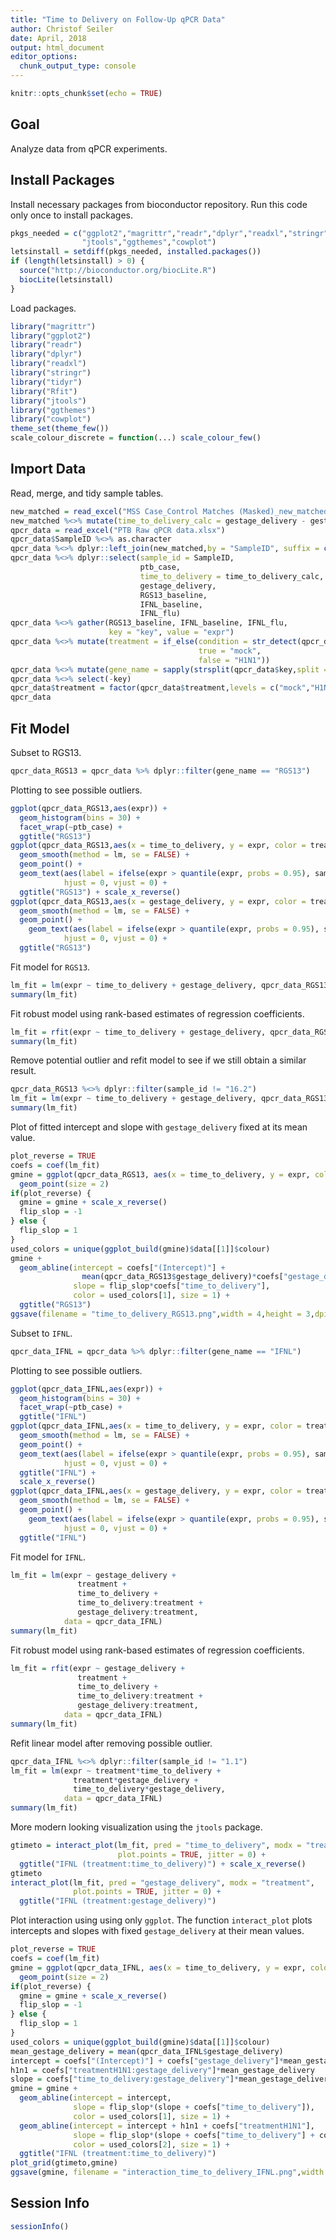 ```yaml
---
title: "Time to Delivery on Follow-Up qPCR Data"
author: Christof Seiler
date: April, 2018
output: html_document
editor_options: 
  chunk_output_type: console
---
```


```r
knitr::opts_chunk$set(echo = TRUE)
```

## Goal

Analyze data from qPCR experiments.

## Install Packages

Install necessary packages from bioconductor repository. Run this code only once to install packages.

```r
pkgs_needed = c("ggplot2","magrittr","readr","dplyr","readxl","stringr","tidyr","Rfit",
                "jtools","ggthemes","cowplot")
letsinstall = setdiff(pkgs_needed, installed.packages()) 
if (length(letsinstall) > 0) {
  source("http://bioconductor.org/biocLite.R")
  biocLite(letsinstall)
}
```

Load packages.

```r
library("magrittr")
library("ggplot2")
library("readr")
library("dplyr")
library("readxl")
library("stringr")
library("tidyr")
library("Rfit")
library("jtools")
library("ggthemes")
library("cowplot")
theme_set(theme_few())
scale_colour_discrete = function(...) scale_colour_few()
```

## Import Data

Read, merge, and tidy sample tables.

```r
new_matched = read_excel("MSS Case_Control Matches (Masked)_new_matched.xlsx")
new_matched %<>% mutate(time_to_delivery_calc = gestage_delivery - gestage_enroll)
qpcr_data = read_excel("PTB Raw qPCR data.xlsx")
qpcr_data$SampleID %<>% as.character
qpcr_data %<>% dplyr::left_join(new_matched,by = "SampleID", suffix = c("", "2"))
qpcr_data %<>% dplyr::select(sample_id = SampleID,
                             ptb_case,
                             time_to_delivery = time_to_delivery_calc,
                             gestage_delivery,
                             RGS13_baseline,
                             IFNL_baseline,
                             IFNL_flu)
qpcr_data %<>% gather(RGS13_baseline, IFNL_baseline, IFNL_flu, 
                      key = "key", value = "expr")
qpcr_data %<>% mutate(treatment = if_else(condition = str_detect(qpcr_data$key,"baseline"),
                                          true = "mock",
                                          false = "H1N1"))
qpcr_data %<>% mutate(gene_name = sapply(strsplit(qpcr_data$key,split = "_"),function(str) str[[1]]))
qpcr_data %<>% select(-key)
qpcr_data$treatment = factor(qpcr_data$treatment,levels = c("mock","H1N1"))
qpcr_data
```

## Fit Model

Subset to RGS13.

```r
qpcr_data_RGS13 = qpcr_data %>% dplyr::filter(gene_name == "RGS13")
```

Plotting to see possible outliers.

```r
ggplot(qpcr_data_RGS13,aes(expr)) + 
  geom_histogram(bins = 30) + 
  facet_wrap(~ptb_case) +
  ggtitle("RGS13")
ggplot(qpcr_data_RGS13,aes(x = time_to_delivery, y = expr, color = treatment)) +
  geom_smooth(method = lm, se = FALSE) +
  geom_point() +
  geom_text(aes(label = ifelse(expr > quantile(expr, probs = 0.95), sample_id,"")),
            hjust = 0, vjust = 0) +
  ggtitle("RGS13") + scale_x_reverse()
ggplot(qpcr_data_RGS13,aes(x = gestage_delivery, y = expr, color = treatment)) +
  geom_smooth(method = lm, se = FALSE) +
  geom_point() +
    geom_text(aes(label = ifelse(expr > quantile(expr, probs = 0.95), sample_id,"")),
            hjust = 0, vjust = 0) +
  ggtitle("RGS13")
```

Fit model for `RGS13`.

```r
lm_fit = lm(expr ~ time_to_delivery + gestage_delivery, qpcr_data_RGS13)
summary(lm_fit)
```

Fit robust model using rank-based estimates of regression coefficients.

```r
lm_fit = rfit(expr ~ time_to_delivery + gestage_delivery, qpcr_data_RGS13)
summary(lm_fit)
```

Remove potential outlier and refit model to see if we still obtain a similar result.

```r
qpcr_data_RGS13 %<>% dplyr::filter(sample_id != "16.2")
lm_fit = lm(expr ~ time_to_delivery + gestage_delivery, qpcr_data_RGS13)
summary(lm_fit)
```

Plot of fitted intercept and slope with `gestage_delivery` fixed at its mean value.

```r
plot_reverse = TRUE
coefs = coef(lm_fit)
gmine = ggplot(qpcr_data_RGS13, aes(x = time_to_delivery, y = expr, color = treatment)) + 
  geom_point(size = 2)
if(plot_reverse) {
  gmine = gmine + scale_x_reverse() 
  flip_slop = -1
} else {
  flip_slop = 1
}
used_colors = unique(ggplot_build(gmine)$data[[1]]$colour)
gmine + 
  geom_abline(intercept = coefs["(Intercept)"] +
                mean(qpcr_data_RGS13$gestage_delivery)*coefs["gestage_delivery"],
              slope = flip_slop*coefs["time_to_delivery"],
              color = used_colors[1], size = 1) +
  ggtitle("RGS13")
ggsave(filename = "time_to_delivery_RGS13.png",width = 4,height = 3,dpi = 600)
```

Subset to `IFNL`.

```r
qpcr_data_IFNL = qpcr_data %>% dplyr::filter(gene_name == "IFNL")
```

Plotting to see possible outliers.

```r
ggplot(qpcr_data_IFNL,aes(expr)) + 
  geom_histogram(bins = 30) + 
  facet_wrap(~ptb_case) +
  ggtitle("IFNL")
ggplot(qpcr_data_IFNL,aes(x = time_to_delivery, y = expr, color = treatment)) +
  geom_smooth(method = lm, se = FALSE) +
  geom_point() +
  geom_text(aes(label = ifelse(expr > quantile(expr, probs = 0.95), sample_id,"")),
            hjust = 0, vjust = 0) +
  ggtitle("IFNL") + 
  scale_x_reverse()
ggplot(qpcr_data_IFNL,aes(x = gestage_delivery, y = expr, color = treatment)) +
  geom_smooth(method = lm, se = FALSE) +
  geom_point() +
    geom_text(aes(label = ifelse(expr > quantile(expr, probs = 0.95), sample_id,"")),
            hjust = 0, vjust = 0) +
  ggtitle("IFNL")
```

Fit model for `IFNL`.

```r
lm_fit = lm(expr ~ gestage_delivery + 
               treatment + 
               time_to_delivery + 
               time_to_delivery:treatment +
               gestage_delivery:treatment, 
            data = qpcr_data_IFNL)
summary(lm_fit)
```

Fit robust model using rank-based estimates of regression coefficients.

```r
lm_fit = rfit(expr ~ gestage_delivery + 
               treatment + 
               time_to_delivery + 
               time_to_delivery:treatment +
               gestage_delivery:treatment, 
            data = qpcr_data_IFNL)
summary(lm_fit)
```

Refit linear model after removing possible outlier.

```r
qpcr_data_IFNL %<>% dplyr::filter(sample_id != "1.1")
lm_fit = lm(expr ~ treatment*time_to_delivery + 
              treatment*gestage_delivery + 
              time_to_delivery*gestage_delivery,
            data = qpcr_data_IFNL)
summary(lm_fit)
```

More modern looking visualization using the `jtools` package.

```r
gtimeto = interact_plot(lm_fit, pred = "time_to_delivery", modx = "treatment",
                        plot.points = TRUE, jitter = 0) + 
  ggtitle("IFNL (treatment:time_to_delivery)") + scale_x_reverse()
gtimeto
interact_plot(lm_fit, pred = "gestage_delivery", modx = "treatment",
              plot.points = TRUE, jitter = 0) + 
  ggtitle("IFNL (treatment:gestage_delivery)")
```

Plot interaction using using only `ggplot`. The function `interact_plot` plots intercepts and slopes with fixed `gestage_delivery` at their mean values.

```r
plot_reverse = TRUE
coefs = coef(lm_fit)
gmine = ggplot(qpcr_data_IFNL, aes(x = time_to_delivery, y = expr, color = treatment)) + 
  geom_point(size = 2)
if(plot_reverse) {
  gmine = gmine + scale_x_reverse() 
  flip_slop = -1
} else {
  flip_slop = 1
}
used_colors = unique(ggplot_build(gmine)$data[[1]]$colour)
mean_gestage_delivery = mean(qpcr_data_IFNL$gestage_delivery)
intercept = coefs["(Intercept)"] + coefs["gestage_delivery"]*mean_gestage_delivery
h1n1 = coefs["treatmentH1N1:gestage_delivery"]*mean_gestage_delivery
slope = coefs["time_to_delivery:gestage_delivery"]*mean_gestage_delivery
gmine = gmine + 
  geom_abline(intercept = intercept,
              slope = flip_slop*(slope + coefs["time_to_delivery"]), 
              color = used_colors[1], size = 1) +
  geom_abline(intercept = intercept + h1n1 + coefs["treatmentH1N1"], 
              slope = flip_slop*(slope + coefs["time_to_delivery"] + coefs["treatmentH1N1:time_to_delivery"]),
              color = used_colors[2], size = 1) +
  ggtitle("IFNL (treatment:time_to_delivery)")
plot_grid(gtimeto,gmine)
ggsave(gmine, filename = "interaction_time_to_delivery_IFNL.png",width = 4,height = 3,dpi = 600)
```

## Session Info

```r
sessionInfo()
```
